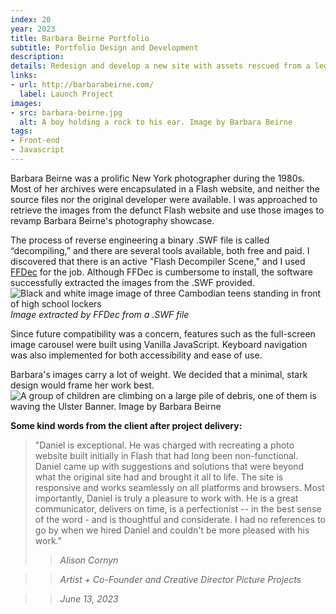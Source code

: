 ```yaml
---
index: 20
year: 2023
title: Barbara Beirne Portfolio
subtitle: Portfolio Design and Development
description: 
details: Redesign and develop a new site with assets rescued from a legacy Flash website.
links:
- url: http://barbarabeirne.com/
  label: Launch Project
images:
- src: barbara-beirne.jpg
  alt: A boy holding a rock to his ear. Image by Barbara Beirne
tags: 
- Front-end
- Javascript
---
```

Barbara Beirne was a prolific New York photographer during the 1980s. Most of her archives were encapsulated in a Flash website, and neither the source files nor the original developer were available.
I was approached to retrieve the images from the defunct Flash website and use those images to revamp Barbara Beirne's photography showcase.

The process of reverse engineering a binary .SWF file is called “decompiling,” and there are several tools available, both free and paid. 
I discovered that there is an active "Flash Decompiler Scene," and I used [FFDec](https://blog.free-decompiler.com/) for the job. 
Although FFDec is cumbersome to install, the software successfully extracted the images from the .SWF provided. ![Black and white image image of three Cambodian teens standing in front of high school lockers](images/barbara-beirne-extracted-image.png)*Image extracted by FFDec from a .SWF file*

Since future compatibility was a concern, features such as the full-screen image carousel were built using Vanilla JavaScript. Keyboard navigation was also implemented for both accessibility and ease of use.

Barbara's images carry a lot of weight. We decided that a minimal, stark design would frame her work best.
![A group of children are climbing on a large pile of debris, one of them is waving the Ulster Banner. Image by Barbara Beirne](images/barbara-beirne-custom-carousel-belfast-8.jpg)

**Some kind words from the client after project delivery:**

> "Daniel is exceptional. He was charged with recreating a photo website built initially in Flash that had long been non-functional. 
Daniel came up with suggestions and solutions that were beyond what the original site had and brought it all to life. 
The site is responsive and works seamlessly on all platforms and browsers. 
Most importantly, Daniel is truly a pleasure to work with. He is a great communicator, delivers on time, is a perfectionist -- in the best sense of the word - and is thoughtful and considerate. 
I had no references to go by when we hired Daniel and couldn't be more pleased with his work."
>> *Alison Cornyn*

>> *Artist + Co-Founder and Creative Director Picture Projects*

>> *June 13, 2023*